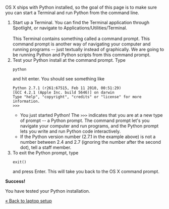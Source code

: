 OS X ships with Python installed, so the goal of this page is to make sure you can start a Terminal and run Python from the command line. 

<ol>
<li>Start up a Terminal. You can find the Terminal application through Spotlight, or navigate to Applications/Utilities/Terminal.<br />

<br />
This Terminal contains something called a command prompt. This command prompt is another way of navigating your computer and running programs -- just textually instead of graphically. We are going to be running Python and Python scripts from this command prompt.
</li>
<li>Test your Python install at the command prompt. Type

<pre>
python
</pre>

and hit enter. You should see something like
<pre>
Python 2.7.1 (r261:67515, Feb 11 2010, 00:51:29) 
[GCC 4.2.1 (Apple Inc. build 5646)] on darwin
Type "help", "copyright", "credits" or "license" for more information.
>>>
</pre>

* You just started Python! The <code>>>></code> indicates that you are at a new type of prompt -- a Python prompt. The command prompt let's you navigate your computer and run programs, and the Python prompt lets you write and run Python code interactively.<br />

* If the Python version number (2.7.1 in the example above) is not a number between 2.4 and 2.7 (ignoring the number after the second dot), tell a staff member.
</li>
<li>To exit the Python prompt, type

<pre>
exit()
</pre>

and press Enter. This will take you back to the OS X command prompt.</li>
</ol>

'''Success!''' 

You have tested your Python installation.

[[laptop setup|&laquo; Back to laptop setup]]
